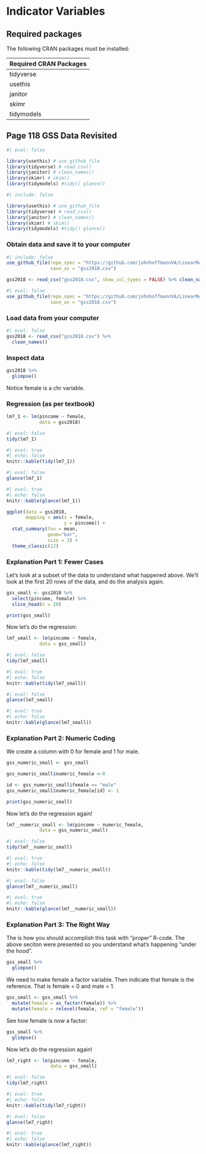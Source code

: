 # Indicator Variables

## Required packages

The following CRAN packages must be installed:

| Required CRAN Packages |
|------------------------|
| tidyverse              |
| usethis                |
| janitor                |
| skimr                  |
| tidymodels             |



## Page 118 GSS Data Revisited

```r
#| eval: false

library(usethis) # use_github_file 
library(tidyverse) # read_csv()
library(janitor) # clean_names() 
library(skimr) # skim()
library(tidymodels) #tidy() glance()
```

```r
#| include: false

library(usethis) # use_github_file 
library(tidyverse) # read_csv()
library(janitor) # clean_names() 
library(skimr) # skim()
library(tidymodels) #tidy() glance()
```

### Obtain data and save it to your computer

```r
#| include: false
use_github_file(repo_spec = "https://github.com/johnhoffmannVA/LinearRegression/blob/main/GSS2018.csv",
                save_as = "gss2018.csv")

gss2018 <- read_csv("gss2018.csv", show_col_types = FALSE) %>% clean_names()
```

```r
#| eval: false
use_github_file(repo_spec = "https://github.com/johnhoffmannVA/LinearRegression/blob/main/GSS2018.csv",
                save_as = "gss2018.csv")
```

### Load data from your computer

```r
#| eval: false
gss2018 <- read_csv("gss2018.csv") %>% 
  clean_names()
```

### Inspect data

```r
gss2018 %>% 
  glimpse()  
```

Notice female is a chr variable. 

### Regression (as per textbook)

```r
lm7_1 <- lm(pincome ~ female,
            data = gss2018)
```


```r
#| eval: false
tidy(lm7_1)
```

```r
#| eval: true
#| echo: false
knitr::kable(tidy(lm7_1))
```



```r
#| eval: false
glance(lm7_1)

```

```r
#| eval: true
#| echo: false
knitr::kable(glance(lm7_1))

```


```r
ggplot(data = gss2018,
       mapping = aes(x = female,
                     y = pincome)) +
  stat_summary(fun = mean,
               geom="bar",
               size = 3) +
  theme_classic(12)
```


### Explanation Part 1: Fewer Cases

Let's look at a subset of the data to understand what happened above. We'll look at the first 20 rows of the data, and do the analysis again.

```r
gss_small <- gss2018 %>%
  select(pincome, female) %>%
  slice_head(n = 20)
```

```r
print(gss_small)
```

Now let's do the regression:

```r
lm7_small <- lm(pincome ~ female,
            data = gss_small)
```


```r
#| eval: false
tidy(lm7_small)
```

```r
#| eval: true
#| echo: false
knitr::kable(tidy(lm7_small))
```



```r
#| eval: false
glance(lm7_small)

```

```r
#| eval: true
#| echo: false
knitr::kable(glance(lm7_small))

```

### Explanation Part 2: Numeric Coding

We create a column with 0 for female and 1 for male. 
```r
gss_numeric_small <- gss_small

gss_numeric_small$numeric_female <-0

id <- gss_numeric_small$female == "male"
gss_numeric_small$numeric_female[id] <- 1

print(gss_numeric_small)
```

Now let's do the regression again!

```r
lm7__numeric_small <- lm(pincome ~ numeric_female,
            data = gss_numeric_small)
```


```r
#| eval: false
tidy(lm7__numeric_small)
```

```r
#| eval: true
#| echo: false
knitr::kable(tidy(lm7__numeric_small))
```



```r
#| eval: false
glance(lm7__numeric_small)

```

```r
#| eval: true
#| echo: false
knitr::kable(glance(lm7__numeric_small))

```

### Explanation Part 3: The Right Way

The is how you should accomplish this task with "proper" R-code. The above seciton were presented so you understand what's happening "under the hood".

```r
gss_small %>% 
  glimpse()  
```

We need to make female a factor variable. Then indicate that female is the reference. That is female = 0 and male = 1.

```r
gss_small <- gss_small %>%
  mutate(female = as_factor(female)) %>%
  mutate(female = relevel(female, ref = "female"))
```


See how female is now a factor:

```r
gss_small %>% 
  glimpse()  
```

Now let's do the regression again!

```r
lm7_right <- lm(pincome ~ female,
                data = gss_small)
```


```r
#| eval: false
tidy(lm7_right)
```

```r
#| eval: true
#| echo: false
knitr::kable(tidy(lm7_right))
```



```r
#| eval: false
glance(lm7_right)

```

```r
#| eval: true
#| echo: false
knitr::kable(glance(lm7_right))

```

